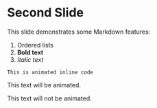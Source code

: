 # Second Slide

This slide demonstrates some Markdown features:

1. Ordered lists
2. **Bold text**
3. *Italic text*

<Animate>

`This is animated inline code`

This text will be animated.

</Animate>

This text will not be animated.

